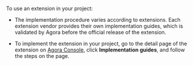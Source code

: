 
To use an extension in your <Vg k="COMPANY" /> project:

-   The implementation procedure varies according to extensions. Each extension vendor provides their own implementation guides, which is validated by Agora before the official release of the extension.

-   To implement the extension in your project, go to the detail page of the extension on [Agora Console](https://console.agora.io/marketplace/extension), click **Implementation guides**, and follow the steps on the page.

